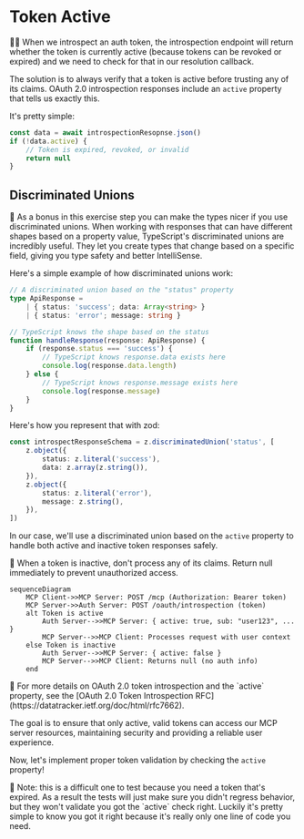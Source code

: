 # Token Active

<EpicVideo url="https://www.epicai.pro/workshops/day-7-8-mcp-auth/token-active-zbbw4" />

👨‍💼 When we introspect an auth token, the introspection endpoint will return whether the token is currently active (because tokens can be revoked or expired) and we need to check for that in our resolution callback.

The solution is to always verify that a token is active before trusting any of its claims. OAuth 2.0 introspection responses include an `active` property that tells us exactly this.

It's pretty simple:

```ts
const data = await introspectionResopnse.json()
if (!data.active) {
	// Token is expired, revoked, or invalid
	return null
}
```

## Discriminated Unions

🦉 As a bonus in this exercise step you can make the types nicer if you use discriminated unions. When working with responses that can have different shapes based on a property value, TypeScript's discriminated unions are incredibly useful. They let you create types that change based on a specific field, giving you type safety and better IntelliSense.

Here's a simple example of how discriminated unions work:

```ts
// A discriminated union based on the "status" property
type ApiResponse =
	| { status: 'success'; data: Array<string> }
	| { status: 'error'; message: string }

// TypeScript knows the shape based on the status
function handleResponse(response: ApiResponse) {
	if (response.status === 'success') {
		// TypeScript knows response.data exists here
		console.log(response.data.length)
	} else {
		// TypeScript knows response.message exists here
		console.log(response.message)
	}
}
```

Here's how you represent that with zod:

```ts
const introspectResponseSchema = z.discriminatedUnion('status', [
	z.object({
		status: z.literal('success'),
		data: z.array(z.string()),
	}),
	z.object({
		status: z.literal('error'),
		message: z.string(),
	}),
])
```

In our case, we'll use a discriminated union based on the `active` property to handle both active and inactive token responses safely.

<callout-warning>
	🎯 When a token is inactive, don't process any of its claims. Return null
	immediately to prevent unauthorized access.
</callout-warning>

```mermaid
sequenceDiagram
    MCP Client->>MCP Server: POST /mcp (Authorization: Bearer token)
    MCP Server->>Auth Server: POST /oauth/introspection (token)
    alt Token is active
        Auth Server-->>MCP Server: { active: true, sub: "user123", ... }
        MCP Server-->>MCP Client: Processes request with user context
    else Token is inactive
        Auth Server-->>MCP Server: { active: false }
        MCP Server-->>MCP Client: Returns null (no auth info)
    end
```

<callout-muted>
	📜 For more details on OAuth 2.0 token introspection and the `active`
	property, see the [OAuth 2.0 Token Introspection
	RFC](https://datatracker.ietf.org/doc/html/rfc7662).
</callout-muted>

The goal is to ensure that only active, valid tokens can access our MCP server resources, maintaining security and providing a reliable user experience.

Now, let's implement proper token validation by checking the `active` property!

<callout-warning>
	🚨 Note: this is a difficult one to test because you need a token that's
	expired. As a result the tests will just make sure you didn't regress
	behavior, but they won't validate you got the `active` check right. Luckily
	it's pretty simple to know you got it right because it's really only one line
	of code you need.
</callout-warning>

